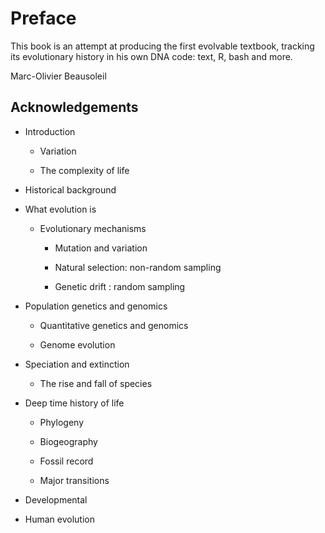 # Preface {.unnumbered}

This book is an attempt at producing the first evolvable textbook, tracking its evolutionary history in his own DNA code: text, R, bash and more.

Marc-Olivier Beausoleil

## Acknowledgements

-   Introduction

    -   Variation

    -   The complexity of life

-   Historical background

-   What evolution is

    -   Evolutionary mechanisms

        -   Mutation and variation

        -   Natural selection: non-random sampling

        -   Genetic drift : random sampling

-   Population genetics and genomics

    -   Quantitative genetics and genomics

    -   Genome evolution

-   Speciation and extinction

    -   The rise and fall of species

-   Deep time history of life

    -   Phylogeny

    -   Biogeography

    -   Fossil record

    -   Major transitions

-   Developmental

-   Human evolution
